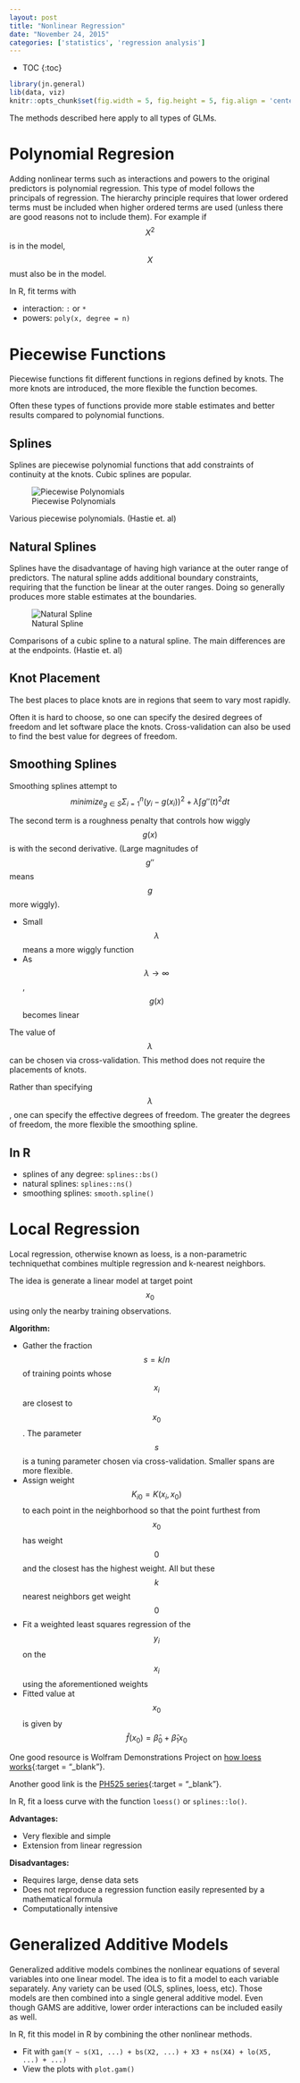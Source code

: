 ```yaml
---
layout: post
title: "Nonlinear Regression"
date: "November 24, 2015"
categories: ['statistics', 'regression analysis']
---
```


* TOC
{:toc}

```r
library(jn.general)
lib(data, viz)
knitr::opts_chunk$set(fig.width = 5, fig.height = 5, fig.align = 'center')
```

The methods described here apply to all types of GLMs. 

# Polynomial Regresion
Adding nonlinear terms such as interactions and powers to the original predictors is polynomial regression. This type of model follows the principals of  regression. The hierarchy principle requires that lower ordered terms must be included when higher ordered terms are used (unless there are good reasons not to include them). For example if $$X^2$$ is in the model, $$X$$ must also be in the model. 

In R, fit terms with

* interaction: `:` or `*`
* powers: `poly(x, degree = n)`

# Piecewise Functions
Piecewise functions fit different functions in regions defined by knots. The more knots are introduced, the more flexible the function becomes. 

Often these types of functions provide more stable estimates and better results compared to polynomial functions. 

## Splines
Splines are piecewise polynomial functions that add constraints of continuity at the knots. Cubic splines are popular.

![Piecewise Polynomials](http://jennguyen1.github.io/nhuyhoa/figure/images/piecewise_and_splines.png)

Various piecewise polynomials. (Hastie et. al)

## Natural Splines 
Splines have the disadvantage of having high variance at the outer range of predictors. The natural spline adds additional boundary constraints, requiring that the function be linear at the outer ranges. Doing so generally produces more stable estimates at the boundaries. 

![Natural Spline](http://jennguyen1.github.io/nhuyhoa/figure/images/natural_spline.png)

Comparisons of a cubic spline to a natural spline. The main differences are at the endpoints. (Hastie et. al)

## Knot Placement
The best places to place knots are in regions that seem to vary most rapidly. 

Often it is hard to choose, so one can specify the desired degrees of freedom and let software place the knots. Cross-validation can also be used to find the best value for degrees of freedom. 

## Smoothing Splines
Smoothing splines attempt to <br>
$$minimize_{g \in S} \Sigma^n_{i = 1} (y_i - g(x_i))^2 + \lambda \int g''(t)^2dt$$

The second term is a roughness penalty that controls how wiggly $$g(x)$$ is with the second derivative. (Large magnitudes of $$g''$$ means $$g$$ more wiggly).

* Small $$\lambda$$ means a more wiggly function
* As $$\lambda \rightarrow \infty$$, $$g(x)$$ becomes linear

The value of $$\lambda$$ can be chosen via cross-validation. This method does not require the placements of knots.

Rather than specifying $$\lambda$$, one can specify the effective degrees of freedom. The greater the degrees of freedom, the more flexible the smoothing spline. 

## In R

* splines of any degree: `splines::bs()`
* natural splines: `splines::ns()`
* smoothing splines: `smooth.spline()`

# Local Regression
Local regression, otherwise known as loess, is a non-parametric techniquethat combines multiple regression and k-nearest neighbors. 

The idea is generate a linear model at target point $$x_0$$ using only the nearby training observations. 

**Algorithm:**

* Gather the fraction $$s = k/n$$ of training points whose $$x_i$$ are closest to $$x_0$$. The parameter $$s$$ is a tuning parameter chosen via cross-validation. Smaller spans are more flexible. 
* Assign weight $$K_{i0} = K(x_i, x_0)$$ to each point in the neighborhood so that the point furthest from $$x_0$$ has weight $$0$$ and the closest has the highest weight. All but these $$k$$ nearest neighbors get weight $$0$$
* Fit a weighted least squares regression of the $$y_i$$ on the $$x_i$$ using the aforementioned weights
* Fitted value at $$x_0$$ is given by $$\hat{f}(x_0) = \hat{\beta}_0 + \hat{\beta}_1 x_0$$

One good resource is Wolfram Demonstrations Project on [how loess works][loess_link]{:target = "_blank"}.

Another good link is the [PH525 series][ph525_link]{:target = "_blank"}.

In R, fit a loess curve with the function `loess()` or `splines::lo()`.

**Advantages:**

* Very flexible and simple
* Extension from linear regression

**Disadvantages:**

* Requires large, dense data sets
* Does not reproduce a regression function easily represented by a mathematical formula
* Computationally intensive

# Generalized Additive Models
Generalized additive models combines the nonlinear equations of several variables into one linear model. The idea is to fit a model to each variable separately. Any variety can be used (OLS, splines, loess, etc). Those models are then combined into a single general additive model. Even though GAMS are additive, lower order interactions can be included easily as well. 

In R, fit this model in R by combining the other nonlinear methods. 

* Fit with `gam(Y ~ s(X1, ...) + bs(X2, ...) + X3 + ns(X4) + lo(X5, ...) + ...)`
* View the plots with `plot.gam()`

[loess_link]: http://demonstrations.wolfram.com/HowLoessWorks/
[ph525_link]: http://genomicsclass.github.io/book/pages/smoothing.html
